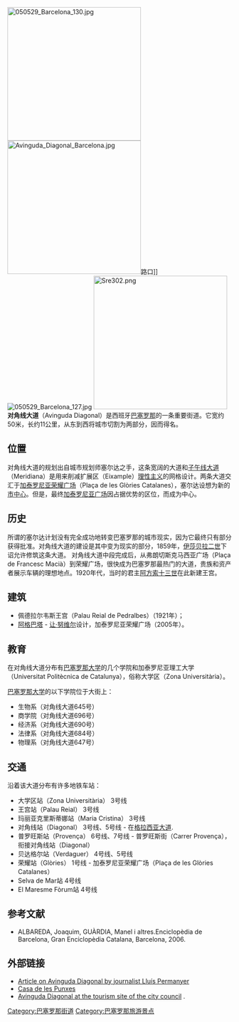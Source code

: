 [[Image:050529_Barcelona_130.jpg|300px]]
[[Image:Avinguda_Diagonal_Barcelona.jpg|300px]]路口]]
[[Image:050529_Barcelona_127.jpg|thumb]]
[[Image:Sre302.png|300px]]
'''对角线大道'''（Avinguda Diagonal）是西班牙[[巴塞罗那|巴塞罗那]]的一条重要街道。它宽约50米，长约11公里，从东到西将城市切割为两部分，因而得名。

==位置==
对角线大道的规划出自城市规划师塞尔达之手，这条宽阔的大道和[[子午线大道|子午线大道]]（Meridiana）是用来削减扩展区（Eixample）[[理性主义|理性主义]]的网格设计。两条大道交汇于[[加泰罗尼亚荣耀广场|加泰罗尼亚荣耀广场]]（Plaça de les Glòries Catalanes），塞尔达设想为新的[[市中心|市中心]]。但是，最终[[加泰罗尼亚广场|加泰罗尼亚广场]]因占据优势的区位，而成为中心。

==历史==
所谓的塞尔达计划没有完全成功地转变巴塞罗那的城市现实，因为它最终只有部分获得批准。对角线大道的建设是其中变为现实的部分，1859年，[[伊莎贝拉二世_(西班牙)|伊莎贝拉二世]]下诏允许修筑这条大道。
对角线大道中段完成后，从弗朗切斯克马西亚广场（Plaça de Francesc Macià）到荣耀广场，很快成为巴塞罗那最热门的大道，贵族和资产者展示车辆的理想地点。1920年代，当时的君主[[阿方索十三世|阿方索十三世]]在此新建王宫。 

==建筑== 
* 佩德拉尔韦斯王宫（Palau Reial de Pedralbes）（1921年）； 
* [[阿格巴塔|阿格巴塔]] - [[让·努维尔|让·努维尔]]设计，加泰罗尼亚荣耀广场（2005年）。 

==教育== 
在对角线大道分布有[[巴塞罗那大学|巴塞罗那大学]]的几个学院和加泰罗尼亚理工大学（Universitat Politècnica de Catalunya），俗称大学区（Zona Universitària）。 

[[巴塞罗那大学|巴塞罗那大学]]的以下学院位于大街上： 
*生物系（对角线大道645号） 
*商学院（对角线大道696号） 
*经济系（对角线大道690号） 
*法律系（对角线大道684号） 
*物理系（对角线大道647号） 

==交通== 
沿着该大道分布有许多地铁车站：
* 大学区站（Zona Universitària）   3号线
* 王宫站（Palau Reial） 3号线
* 玛丽亚克里斯蒂娜站（Maria Cristina） 3号线
* 对角线站（Diagonal） 3号线、5号线 - 在[[格拉西亚大道|格拉西亚大道]].
* 普罗旺斯站（Provença） 6号线、7号线 - 普罗旺斯街（Carrer Provença），衔接对角线站（Diagonal）
* 贝达格尔站（Verdaguer） 4号线、5号线
* 荣耀站（Glòries） 1号线 - 加泰罗尼亚荣耀广场（Plaça de les Glòries Catalanes）
* Selva de Mar站 4号线
* El Maresme Fòrum站 4号线 

==参考文献==
* ALBAREDA, Joaquim, GUÀRDIA, Manel i altres.Enciclopèdia de Barcelona, Gran Enciclopèdia Catalana, Barcelona, 2006.

==外部链接==
* [http://www.bcn.es/publicacions/catala/bmm/bmm56/bmm56_32.htm Article on Avinguda Diagonal by journalist Lluís Permanyer] {{Wayback|url=http://www.bcn.es/publicacions/catala/bmm/bmm56/bmm56_32.htm |date=20120309021346 }}
* [https://web.archive.org/web/20070411030510/http://gaudiallgaudi.com/EA202.htm Casa de les Punxes]
* [http://www.bcn.es/turisme/catala/turisme/llocs/05.htm Avinguda Diagonal at the tourism site of the city council] {{Wayback|url=http://www.bcn.es/turisme/catala/turisme/llocs/05.htm |date=20100105145850 }}.

{{coord|41|23|47|N|2|09|29|E|display=title|region:ES-CT_type:landmark_source:dewiki}}

[[Category:巴塞罗那街道|Category:巴塞罗那街道]]
[[Category:巴塞罗那旅游景点|Category:巴塞罗那旅游景点]]